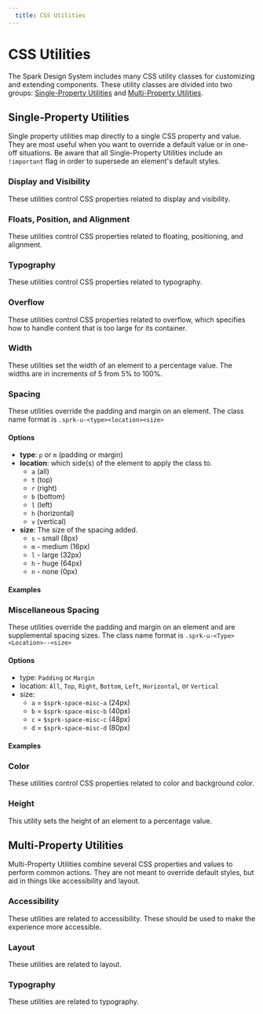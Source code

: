 ```yaml
---
  title: CSS Utilities
---
```


# CSS Utilities

The Spark Design System includes many CSS utility classes for customizing and
 extending components. These utility classes are divided into two groups:
 [Single-Property Utilities](#single-prop) and [Multi-Property Utilities](#multi-prop).

## Single-Property Utilities<a name="single-prop"></a>

Single property utilities map directly to a single CSS property and value.
They are most useful when you want to override a default value or in
one-off situations. Be aware that all Single-Property Utilities include
an `!important` flag in order to supersede an element's default styles.

### Display and Visibility

These utilities control CSS properties related to display and visibility.

<section>
  <CssUtilityTable group="display"/>
</section>

### Floats, Position, and Alignment

These utilities control CSS properties related to floating, positioning, and alignment.

<section>
  <CssUtilityTable group="position"/>
</section>

### Typography

These utilities control CSS properties related to typography.

<section>
  <CssUtilityTable group="typography"/>
</section>

### Overflow

These utilities control CSS properties related to overflow, which specifies
 how to handle content that is too large for its container.

<section>
  <CssUtilityTable group="overflow"/>
</section>

### Width

These utilities set the width of an element to a percentage value.
The widths are in increments of 5 from 5% to 100%.

<section>
  <CssUtilityTable group="width"/>
</section>

### Spacing

These utilities override the padding and margin on an element. The class name
 format is `.sprk-u-<type><location><size>`

#### Options

* **type**: `p` or `m` (padding or margin)
* **location**: which side(s) of the element to apply the class to.
  * `a` (all)
  * `t` (top)
  * `r` (right)
  * `b` (bottom)
  * `l` (left)
  * `h` (horizontal)
  * `v` (vertical)
* **size**: The size of the spacing added.
  * `s` - small (8px)
  * `m` - medium (16px)
  * `l` - large (32px)
  * `h` - huge (64px)
  * `n` - none (0px)

#### Examples

<section>
  <CssUtilityTable group="spacing"/>
</section>

### Miscellaneous Spacing

These utilities override the padding and margin on an element and are
supplemental spacing sizes. The class name format is `.sprk-u-<Type><Location>--<size>`

#### Options

* type: `Padding` or `Margin`
* location: `All`, `Top`, `Right`, `Bottom`, `Left`, `Horizontal`, or `Vertical`
* size:
  * `a` = `$sprk-space-misc-a` (24px)
  * `b` = `$sprk-space-misc-b` (40px)
  * `c` = `$sprk-space-misc-c` (48px)
  * `d` = `$sprk-space-misc-d` (80px)

#### Examples

<section>
  <CssUtilityTable group="misc-spacing"/>
</section>

### Color

These utilities control CSS properties related to color and background color.

<section>
  <CssUtilityTable group="color"/>
</section>

### Height

This utility sets the height of an element to a percentage value.

<section>
  <CssUtilityTable group="height"/>
</section>

## Multi-Property Utilities<a name="multi-prop"></a>

Multi-Property Utilities combine several CSS properties and values to perform
 common actions. They are not meant to override default styles, but aid in
  things like accessibility and layout.

### Accessibility

These utilities are related to accessibility. These should be used to make the experience more accessible.

<section>
  <CssUtilityTable group="multi-accessibility"/>
</section>

### Layout

These utilities are related to layout.

<section>
  <CssUtilityTable group="multi-layout"/>
</section>

### Typography

These utilities are related to typography.

<section>
  <CssUtilityTable group="multi-typography"/>
</section>
